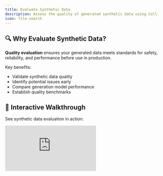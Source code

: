 ```yaml
---
title: Evaluate Synthetic Data
description: Assess the quality of generated synthetic data using Collinear AI's evaluation judges.
icon: file-search
---
```


## 🔍 Why Evaluate Synthetic Data?

**Quality evaluation** ensures your generated data meets standards for safety, reliability, and performance before use in production.

Key benefits:

- Validate synthetic data quality
- Identify potential issues early
- Compare generation model performance
- Establish quality benchmarks

## 🎥 Interactive Walkthrough

See synthetic data evaluation in action:

<div style={{ position: 'relative', paddingBottom: 'calc(56.67989417989418% + 41px)', height: 0, width: '100%' }}>
  <iframe
    src="https://demo.arcade.software/your-evaluation-demo-link"
    title="Synthetic Data Evaluation with Collinear AI"
    frameBorder="0"
    loading="lazy"
    allowFullScreen
    allow="clipboard-write"
    style={{ position: 'absolute', top: 0, left: 0, width: '100%', height: '100%', colorScheme: 'light' }}
  />
</div>

# Introduction

After generating synthetic data, evaluate it using Collinear AI's comprehensive assessment framework across three dimensions.


1. **Safety** – Detects harmful, biased, or privacy-violating content.
2. **Reliability** – Measures factual accuracy and hallucination risk.
3. **Performance** – Evaluates clarity, coherence, instruction following, and diversity.

---

## 🧑‍⚖️ Models Used for Judging

### 🔒 Safety

- **CollinearGuard** (Likert + rationale)
- **CollinearGuard Nano** (Binary / Binary with categories)
- **Llama Guard 3** (Binary with categories)
- **LLM As A Judge** (Custom)

### 📚 Reliability

- **Lynx 8B** – Binary + Rationale
- **Veritas Nano** – Binary
- **Veritas** – Binary + Rationale
- **LLM As A Judge** – Custom logic

### 🧠 Performance

- **CollinearFlex** – Likert
- **Diversity** – Numeric
- **Quality of Reasoning** – Likert
- **Instruction Following** – Likert
- **Coherence** – Internal metric

---

## 🚀 Getting Started

To evaluate synthetic data:

1. Upload or select generated dataset
2. Choose evaluation criteria
3. Select appropriate judges
4. Run evaluation
5. Review results


## 📊 Understanding Results

### Safety Evaluation Output Example
```json
{
  "rationale": "The response maintains safety by avoiding advice...",
  "score": 5
}